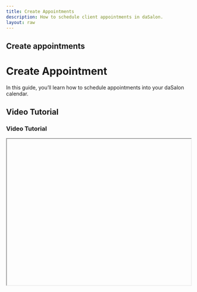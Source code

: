```yaml
---
title: Create Appointments
description: How to schedule client appointments in daSalon.
layout: raw
---
```



<div className="mdx-content">

## Create appointments

<h1 className="text-3xl font-bold text-gray-900 mb-4">Create Appointment</h1>  

In this guide, you’ll learn how to schedule appointments into your daSalon calendar.

## Video Tutorial

<h3 className="text-xl font-medium text-gray-800 mb-2">Video Tutorial</h3>

<iframe
  width="100%"
  height="400"
  title="Create appointments tutorial"
  allowFullScreen
  className="rounded-lg"
/>

---

## Create an appointment for a specific time

<h2 className="text-2xl font-semibold text-gray-800 mt-8 mb-4">Create an appointment for a specific time</h2>

❶ From the main page, look at the left-hand menu and click on  
   [**Appointments**](https://partner.dasalon.com/dashboard/appointments) to open the appointments section.

❷ On the Appointments page, locate the **“Add Appointment”** button in the top right corner.  
   Click this [**"Add Appointments"**](https://partner.dasalon.com/dashboard/appointments?sheet=add-appointment) to open the appointment creation panel.

❸ In the appointment creation panel, click **Customer** to:
   - Select an existing client
   - Create a new client
   - Leave it as a walk-in appointment

   <img src="/assets/apppanel.png" alt="Appointment Panel" style={{ width: '60%', maxWidth: '600px' }} />

❹ Click on **Venue** to select the location where the service will be provided.

❺ Select a service from the list to add it to the appointment:

   - Select one or more services offered at the selected venue  
   - To customize service details, simply click on the edit option in the corner of the selected service.

   <img src="/assets/appservice.png" alt="Service Selection" style={{ width: '60%', maxWidth: '600px' }} />

❻ Once all details are filled in, click the **Create Appointment** button at the bottom of the panel.

   <img src="/assets/appcreate.png" alt="Create Appointment Button" style={{ width: '60%', maxWidth: '600px' }} />

❼ Your new appointment will now appear in the calendar view, assigned to the selected staff and time.

---
<div className="space-y-4 mt-6">

<div className="my-10 border-t border-gray-200" />

## More questions about this

<h3 className="text-xl font-semibold text-black mb-4 mt-10"> More questions about this?</h3>
</div>
<div className="space-y-4 mt-6">
  <details className="bg-white rounded-md p-4 border border-gray-300">
  <summary
    className="font-medium text-base text-gray-900"
    style={{
      backgroundColor: 'transparent',
      outline: 'none',
      cursor: 'pointer',
      userSelect: 'none',
      listStyle: 'none', // prevents default list style if applied accidentally
    }}
  >How do I edit an appointment?</summary>
  <p className="mt-2 text-sm text-gray-700">Go to your calendar, click on the appointment, and select 'Edit'. Make your changes and save.</p>
</details>

<details className="bg-white rounded-md p-4 border border-gray-300">
  <summary
    className="font-medium text-base text-gray-900"
    style={{
      backgroundColor: 'transparent',
      outline: 'none',
      cursor: 'pointer',
      userSelect: 'none',
      listStyle: 'none', // prevents default list style if applied accidentally
    }}
  >Can I create a recurring appointment?</summary>
  <p className="mt-2 text-sm text-gray-700">Yes, select the repeat option when creating the appointment and set the desired frequency.</p>
</details>
</div>
</div>
---


<div className="space-y-4 mt-6">

<div className="my-10 border-t border-gray-200" />

<div className="mdx-content mt-10">

Was this article helpful?

<div style={{ display: 'flex', gap: '1rem' }}>
  <button style={{ padding: '0.5rem', borderRadius: '9999px', backgroundColor: '#f0f0f0' }}>
    👍
  </button>
  <button style={{ padding: '0.5rem', borderRadius: '9999px', backgroundColor: '#f0f0f0' }}>
    👎>
  </button>
</div>

---
</div>

</div>